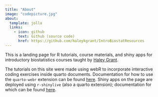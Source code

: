 ```yaml
---
title: "About"
image: "codepicture.jpg"
about:
  template: jolla
  links:
    - icon: github
      text: Github (source code)
      href: https://github.com/haleykgrant/IntroBiostatResources
---
```


This is a landing page for R tutorials, course materials, and shiny apps for introductory biostatistics courses taught by [Haley Grant](https://www.sph.pitt.edu/directory/haley-grant).

The tutorials on this site were made using webR to incorporate interactive coding exercises inside quarto documents. Documentation for how to use the `quarto-webr` extension can be found [here](https://quarto-webr.thecoatlessprofessor.com/). Shiny apps on the page are deployed using `r-shinylive` (also a quarto extension); documentation for which can be found [here](https://github.com/coatless-quarto/r-shinylive-demo). 